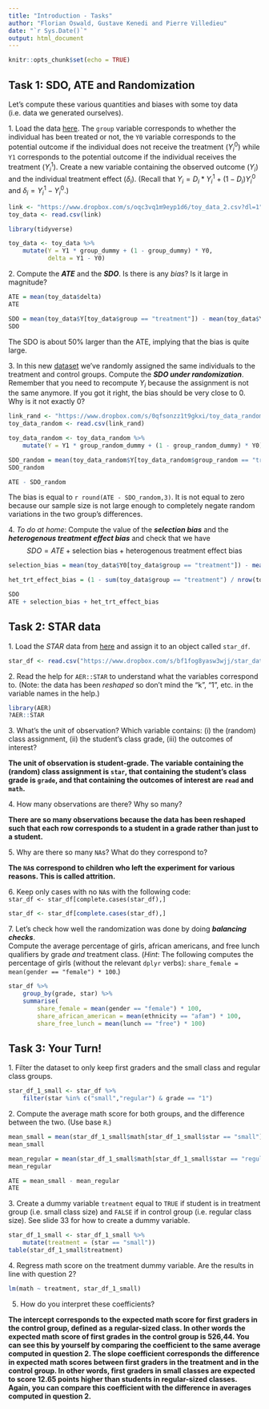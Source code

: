 ```yaml
---
title: "Introduction - Tasks"
author: "Florian Oswald, Gustave Kenedi and Pierre Villedieu"
date: "`r Sys.Date()`"
output: html_document
---
```


```r
knitr::opts_chunk$set(echo = TRUE)
```

## Task 1: SDO, ATE and Randomization

Let's compute these various quantities and biases with some toy data (i.e. data we generated ourselves).

1\. Load the data [here](https://www.dropbox.com/s/oqc3vq1m9eyp1d6/toy_data_2.csv?dl=1). The `group` variable corresponds to whether the individual has been treated or not, the `Y0` variable corresponds to the potential outcome if the individual does not receive the treatment $(Y_i^0)$ while `Y1` corresponds to the potential outcome if the individual receives the treatment $(Y_i^1)$. Create a new variable containing the observed outcome $(Y_i)$ and the individual treatment effect $(\delta_i)$. (Recall that $Y_i = D_i * Y_i^1 + (1 - D_i) Y_i^0$ and $\delta_i = Y_i^1 - Y_i^0$.)

```r
link <- "https://www.dropbox.com/s/oqc3vq1m9eyp1d6/toy_data_2.csv?dl=1"
toy_data <- read.csv(link)

library(tidyverse)

toy_data <- toy_data %>%
    mutate(Y = Y1 * group_dummy + (1 - group_dummy) * Y0,
           delta = Y1 - Y0)
```

2\. Compute the ***ATE*** and the ***SDO***. Is there is any *bias*? Is it large in magnitude?

```r
ATE = mean(toy_data$delta)
ATE

SDO = mean(toy_data$Y[toy_data$group == "treatment"]) - mean(toy_data$Y[toy_data$group == "control"])
SDO
```

The SDO is about 50% larger than the ATE, implying that the bias is quite large.

3\. In this new [dataset](https://www.dropbox.com/s/0qfsonzz1t9gkxi/toy_data_random.csv?dl=1) we've randomly assigned the same individuals to the treatment and control groups. Compute the ***SDO under randomization***. Remember that you need to recompute $Y_i$ because the assignment is not the same anymore. If you got it right, the bias should be very close to 0. Why is it not exactly 0? 

```r
link_rand <- "https://www.dropbox.com/s/0qfsonzz1t9gkxi/toy_data_random.csv?dl=1"
toy_data_random <- read.csv(link_rand)

toy_data_random <- toy_data_random %>%
    mutate(Y = Y1 * group_random_dummy + (1 - group_random_dummy) * Y0)

SDO_random = mean(toy_data_random$Y[toy_data_random$group_random == "treatment"]) - mean(toy_data_random$Y[toy_data_random$group_random == "control"])
SDO_random

ATE - SDO_random
```

The bias is equal to `r round(ATE - SDO_random,3)`. It is not equal to zero because our sample size is not large enough to completely negate random variations in the two group's differences.

4\. *To do at home*:  Compute the value of the ***selection bias*** and the ***heterogenous treatment effect bias*** and check that we have $$SDO = ATE + \textrm{selection bias} + \textrm{heterogenous treatment effect bias}$$

```r
selection_bias = mean(toy_data$Y0[toy_data$group == "treatment"]) - mean(toy_data$Y0[toy_data$group == "control"])

het_trt_effect_bias = (1 - sum(toy_data$group == "treatment") / nrow(toy_data)) * (mean(toy_data$delta[toy_data$group == "treatment"]) - mean(toy_data$delta[toy_data$group == "control"]))

SDO
ATE + selection_bias + het_trt_effect_bias
```


## Task 2: STAR data

1\. Load the *STAR* data from [here](https://www.dropbox.com/s/bf1fog8yasw3wjj/star_data.csv?dl=1) and assign it to an object called `star_df`.

```r
star_df <- read.csv("https://www.dropbox.com/s/bf1fog8yasw3wjj/star_data.csv?dl=1")
```

2\. Read the help for `AER::STAR` to understand what the variables correspond to. (Note: the data has been *reshaped* so don't mind the "k", "1", etc. in the variable names in the help.)

```r
library(AER)
?AER::STAR
```

3\. What's the unit of observation? Which variable contains: (i) the (random) class assignment, (ii) the student's class grade, (iii) the outcomes of interest?

**The unit of observation is student-grade. The variable containing the (random) class assignment is `star`, that containing the student's class grade is `grade`, and that containing the outcomes of interest are `read` and `math`.**

4\. How many observations are there? Why so many?

**There are so many observations because the data has been reshaped such that each row corresponds to a student in a grade rather than just to a student.**

5\. Why are there so many `NA`s? What do they correspond to?

**The `NA`s correspond to children who left the experiment for various reasons. This is called attrition.**

6\. Keep only cases with no `NA`s with the following code:  
`star_df <- star_df[complete.cases(star_df),]`

```r
star_df <- star_df[complete.cases(star_df),]
```

7\. Let's check how well the randomization was done by doing ***balancing checks***.  
Compute the average percentage of girls, african americans, and free lunch qualifiers by grade *and* treatment class. (*Hint*: The following computes the percentage of girls (without the relevant `dplyr` verbs):
`share_female = mean(gender == "female") * 100`.)

```r
star_df %>%
    group_by(grade, star) %>%
    summarise(
        share_female = mean(gender == "female") * 100,
        share_african_american = mean(ethnicity == "afam") * 100,
        share_free_lunch = mean(lunch == "free") * 100)
```

## Task 3: Your Turn!

1\. Filter the dataset to only keep first graders and the small class and regular class groups.

```r
star_df_1_small <- star_df %>%
    filter(star %in% c("small","regular") & grade == "1")
```

2\. Compute the average math score for both groups, and the difference between the two. (Use base `R`.)

```r
mean_small = mean(star_df_1_small$math[star_df_1_small$star == "small"])
mean_small

mean_regular = mean(star_df_1_small$math[star_df_1_small$star == "regular"])
mean_regular

ATE = mean_small - mean_regular
ATE
```

3\. Create a dummy variable `treatment` equal to `TRUE` if student is in treatment group (i.e. small class size) and `FALSE` if in control group (i.e. regular class size). See slide 33 for how to create a dummy variable.

```r
star_df_1_small <- star_df_1_small %>%
    mutate(treatment = (star == "small"))
table(star_df_1_small$treatment)
```

4\. Regress math score on the treatment dummy variable. Are the results in line with question 2?

```r
lm(math ~ treatment, star_df_1_small)
```

5. How do you interpret these coefficients?

**The intercept corresponds to the expected math score for first graders in the control group, defined as a regular-sized class. In other words the expected math score of first grades in the control group is 526,44. You can see this by yourself by comparing the coefficient to the same average computed in question 2. The slope coefficient corresponds the difference in expected math scores between first graders in the treatment and in the control group. In other words, first graders in small classes are expected to score 12.65 points higher than students in regular-sized classes. Again, you can compare this coefficient with the difference in averages computed in question 2.**